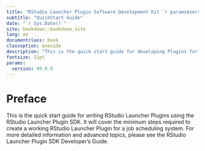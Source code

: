 ```yaml
--- 
title: "RStudio Launcher Plugin Software Development Kit `r params$version`"
subtitle: "QuickStart Guide"
date: "`r Sys.Date()`"
site: bookdown::bookdown_site
lang: en
documentclass: book
classoption: oneside
description: "This is the quick start guide for developing Plugins for the RStudio Launcher using the RStudio Launcher Plugin SDK."
fontsize: 11pt
params:
  version: 99.9.9
---
```


# Preface {#preface}
This is the quick start guide for writing RStudio Launcher Plugins using the
RStudio Launcher Plugin SDK. It will cover the minimum steps required to create
a working RStudio Launcher Plugin for a job scheduling system. For more detailed
information and advanced topics, please see the RStudio Launcher Plugin SDK
Developer's Guide.
